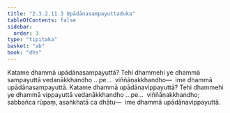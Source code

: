 ```yaml
---
title: "2.3.2.11.3 Upādānasampayuttaduka"
tableOfContents: false
sidebar:
  order: 3
type: "tipitaka"
basket: "ab"
book: "dhs"
---
```



<DynamicBreadcrumb />

<Division number="1227" book="dhs" bookNo="29" page="242">

<Paragraph number="1924" book="dhs">
Katame dhammā upādānasampayuttā? Tehi dhammehi ye dhammā sampayuttā vedanākkhandho …pe…  viññāṇakkhandho—  ime dhammā upādānasampayuttā.
</Paragraph>

</Division>
<Division number="1228" book="dhs" bookNo="29" page="242">

<Paragraph number="1925" book="dhs">
Katame dhammā upādānavippayuttā? Tehi dhammehi ye dhammā vippayuttā vedanākkhandho …pe…  viññāṇakkhandho; sabbañca rūpaṃ, asaṅkhatā ca dhātu—  ime dhammā upādānavippayuttā.
</Paragraph>
</Division>